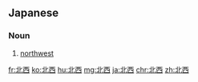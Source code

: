==Japanese==
{{ja-kanjitab|ほく|せい|yomi=on}}

===Noun===
{{ja-noun|ほくせい}}

# [[northwest]]

[[fr:北西]]
[[ko:北西]]
[[hu:北西]]
[[mg:北西]]
[[ja:北西]]
[[chr:北西]]
[[zh:北西]]
